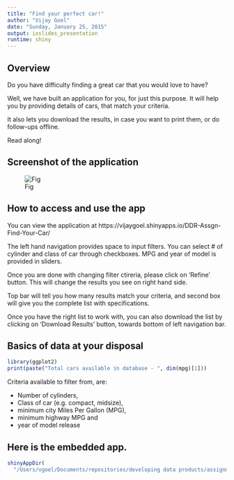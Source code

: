 ```yaml
---
title: "Find your perfect car!"
author: "Vijay Goel"
date: "Sunday, January 25, 2015"
output: ioslides_presentation
runtime: shiny
---
```


## Overview
Do you have difficulty finding a great car that you would love to have? 

Well, we have built an application for you, for just this purpose. It will help you by providing details of cars, that match your criteria.

It also lets you download the results, in case you want to print them, or do follow-ups offline.

Read along!

## Screenshot of the application

![Fig](DDP2.png)


## How to access and use the app

You can view the application at 
https://vijaygoel.shinyapps.io/DDR-Assgn-Find-Your-Car/

The left hand navigation provides space to input filters. You can select # of cylinder and class of car through checkboxes. MPG and year of model is provided in sliders. 

Once you are done with changing filter ctireria, please click on 'Refine' button. This will change the results you see on right hand side. 

Top bar will tell you how many results match your criteria, and second box will give you the complete list with specifications.

Once you have the right list to work with, you can also download the list by clicking on 'Download Results' button, towards bottom of left navigation bar.

## Basics of data at your disposal

```r
library(ggplot2)
print(paste("Total cars available in database - ", dim(mpg)[1]))
```

Criteria available to filter from, are: 

- Number of cylinders, 
- Class of car (e.g. compact, midsize), 
- minimum city Miles Per Gallon (MPG), 
- minimum highway MPG and 
- year of model release

## Here is the embedded app.

``` r
shinyAppDir(
  "/Users/vgoel/Documents/repositories/developing data products/assignment submission/DDP-Assignment/")
```
